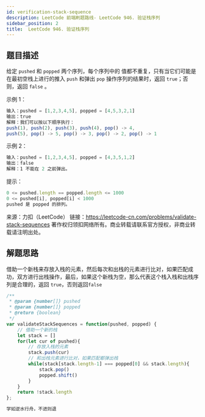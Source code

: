 ```yaml
---
id: verification-stack-sequence
description: LeetCode 前端刷题路线- LeetCode 946. 验证栈序列
sidebar_position: 2
title:  LeetCode 946. 验证栈序列
---
```


## 题目描述
给定 `pushed` 和 `popped` 两个序列，每个序列中的 值都不重复，只有当它们可能是在最初空栈上进行的推入 `push` 和弹出 `pop` 操作序列的结果时，返回 `true`；否则，返回 `false` 。


示例 1：

```javascript
输入：pushed = [1,2,3,4,5], popped = [4,5,3,2,1]
输出：true
解释：我们可以按以下顺序执行：
push(1), push(2), push(3), push(4), pop() -> 4,
push(5), pop() -> 5, pop() -> 3, pop() -> 2, pop() -> 1
```

示例 2：

```javascript
输入：pushed = [1,2,3,4,5], popped = [4,3,5,1,2]
输出：false
解释：1 不能在 2 之前弹出。
```


提示：

```javascript
0 <= pushed.length == popped.length <= 1000
0 <= pushed[i], popped[i] < 1000
pushed 是 popped 的排列。
```

来源：力扣（LeetCode）
链接：https://leetcode-cn.com/problems/validate-stack-sequences
著作权归领扣网络所有。商业转载请联系官方授权，非商业转载请注明出处。


## 解题思路
借助一个新栈来存放入栈的元素，然后每次和出栈的元素进行比对，如果匹配成功，双方进行出栈操作，最后，如果这个新栈为空，那么代表这个栈入栈和出栈序列是合理的，返回 `true`，否则返回`false`

```javascript
/**
 * @param {number[]} pushed
 * @param {number[]} popped
 * @return {boolean}
 */
var validateStackSequences = function(pushed, popped) {
    // 借助一个新的栈
    let stack = []
    for(let cur of pushed){
        // 存放入栈的元素
        stack.push(cur)
        // 和出栈元素进行比对，如果匹配都弹出栈
        while(stack[stack.length-1] === popped[0] && stack.length){
            stack.pop()
            popped.shift()
        }
    }
    return !stack.length
};
```

```javascript
学如逆水行舟，不进则退
```